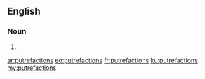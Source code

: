 ==English==

===Noun===
{{head|en}}

# {{plural of|putrefaction}}

[[ar:putrefactions]]
[[eo:putrefactions]]
[[fr:putrefactions]]
[[ku:putrefactions]]
[[my:putrefactions]]